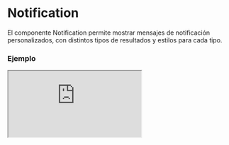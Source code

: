 
# Notification

El componente Notification permite mostrar mensajes de notificación personalizados, con distintos tipos de resultados y estilos para cada tipo.

### Ejemplo

<Iframe minHeightIframe="30dvh" src="https://fenextjs-component-storybook.vercel.app/iframe.html?args=&id=notification-notification--index&viewMode=story" />

### Importacion

Para importar el componente Notification, se puede hacer desde fenextjs

```tsx copy
import { Notification } from "fenextjs";
```

### Parametros

| Parametro | Tipo | Requerido | Default | Descripcion |
| --------- | ---- | --------- | ------- | ----------- |
| className | string | no | '' | Clase CSS para el contenedor del componente. |
| type | RequestResultTypeProps \| keyof typeof RequestResultTypeProps | no | RequestResultTypeProps.NORMAL | Tipo de notificación, que define el estilo y el propósito del mensaje. |
| children | ReactNode | no | undefined | Contenido o mensaje que se mostrará dentro de la notificación. |

### Storybook

Para ver el storybook del componente lo puede hacer con este [link](https://fenextjs-component-storybook.vercel.app/?path=/story/notification-notification--index)

### Usos

- Notificación básica

```tsx copy
<Notification>Mensaje de notificación</Notification>
```

- Notificación de éxito

```tsx copy
<Notification type="SUCCESS">Operación exitosa</Notification>
```

- Notificación de error

```tsx copy
<Notification type="ERROR">Error en la operación</Notification>
```

